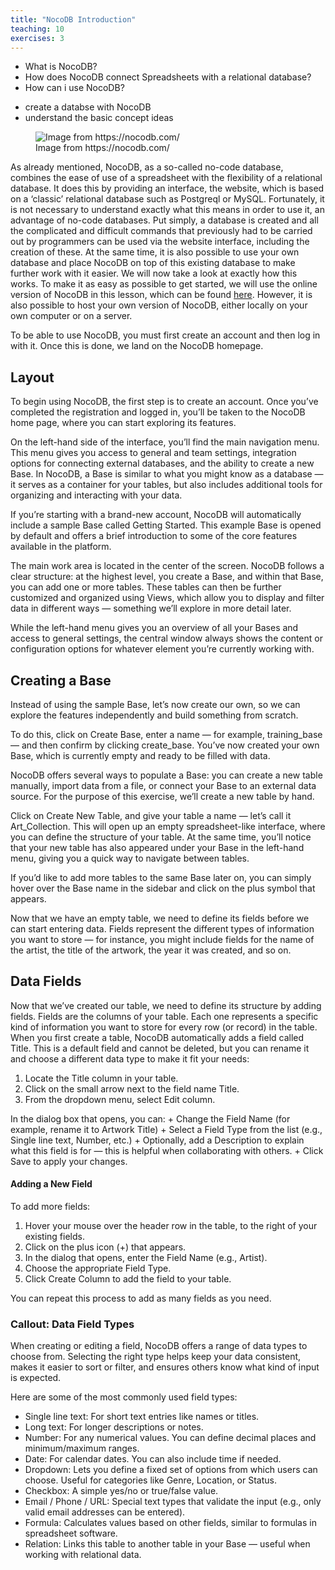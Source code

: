 ```yaml
---
title: "NocoDB Introduction"
teaching: 10
exercises: 3
---
```


:::::::::::::::::::::::::::::::::::::: questions

- What is NocoDB?
- How does NocoDB connect Spreadsheets with a relational database?
- How can i use NocoDB?

::::::::::::::::::::::::::::::::::::::::::::::::

::::::::::::::::::::::::::::::::::::: objectives

- create a databse with NocoDB
- understand the basic concept ideas

::::::::::::::::::::::::::::::::::::::::::::::::


![Image from https://nocodb.com/](fig/nocodb.png)

As already mentioned, NocoDB, as a so-called no-code database, combines the ease of use of a spreadsheet 
with the flexibility of a relational database. It does this by providing an interface, the website, 
which is based on a ‘classic’ relational database such as Postgreql or MySQL. Fortunately, it is not necessary 
to understand exactly what this means in order to use it, an advantage of no-code databases. Put simply, 
a database is created and all the complicated and difficult commands that previously had to be carried out by 
programmers can be used via the website interface, including the creation of these. At the same time, 
it is also possible to use your own database and place NocoDB on top of this existing database to make 
further work with it easier. We will now take a look at exactly how this works. 
To make it as easy as possible to get started, we will use the online version of NocoDB in this lesson, 
which can be found [here](https://app.nocodb.com/). However, it is also possible to host your own version 
of NocoDB, either locally on your own computer or on a server. 

To be able to use NocoDB, you must first create an account and then log in with it. Once this is done, 
we land on the NocoDB homepage.


## Layout

To begin using NocoDB, the first step is to create an account. Once you've completed the registration and logged in, you’ll be taken to the NocoDB home page, where you can start exploring its features.

On the left-hand side of the interface, you’ll find the main navigation menu. This menu gives you access to general and team settings, integration options for connecting external databases, and the ability to create a new Base. In NocoDB, a Base is similar to what you might know as a database — it serves as a container for your tables, but also includes additional tools for organizing and interacting with your data.

If you're starting with a brand-new account, NocoDB will automatically include a sample Base called Getting Started. This example Base is opened by default and offers a brief introduction to some of the core features available in the platform.

The main work area is located in the center of the screen. NocoDB follows a clear structure: at the highest level, you create a Base, and within that Base, you can add one or more tables. These tables can then be further customized and organized using Views, which allow you to display and filter data in different ways — something we’ll explore in more detail later.

While the left-hand menu gives you an overview of all your Bases and access to general settings, the central window always shows the content or configuration options for whatever element you’re currently working with.


## Creating a Base

Instead of using the sample Base, let’s now create our own, so we can explore the features independently and build something from scratch.

To do this, click on Create Base, enter a name — for example, training_base — and then confirm by clicking create_base. You’ve now created your own Base, which is currently empty and ready to be filled with data.

NocoDB offers several ways to populate a Base: you can create a new table manually, import data from a file, or connect your Base to an external data source. For the purpose of this exercise, we’ll create a new table by hand.

Click on Create New Table, and give your table a name — let’s call it Art_Collection. This will open up an empty spreadsheet-like interface, where you can define the structure of your table. At the same time, you’ll notice that your new table has also appeared under your Base in the left-hand menu, giving you a quick way to navigate between tables.

If you’d like to add more tables to the same Base later on, you can simply hover over the Base name in the sidebar and click on the plus symbol that appears.

Now that we have an empty table, we need to define its fields before we can start entering data. Fields represent the different types of information you want to store — for instance, you might include fields for the name of the artist, the title of the artwork, the year it was created, and so on.


## Data Fields


Now that we’ve created our table, we need to define its structure by adding fields. Fields are the columns of your table. Each one represents a specific kind of information you want to store for every row (or record) in the table.
When you first create a table, NocoDB automatically adds a field called Title. This is a default field and cannot be deleted, but you can rename it and choose a different data type to make it fit your needs:

1. Locate the Title column in your table.
2. Click on the small arrow next to the field name Title.
3. From the dropdown menu, select Edit column.

In the dialog box that opens, you can:
+ Change the Field Name (for example, rename it to Artwork Title)
+ Select a Field Type from the list (e.g., Single line text, Number, etc.)
+ Optionally, add a Description to explain what this field is for — this is helpful when collaborating with others.
+ Click Save to apply your changes.

#### Adding a New Field

To add more fields:

1. Hover your mouse over the header row in the table, to the right of your existing fields.
2. Click on the plus icon (+) that appears.
3. In the dialog that opens, enter the Field Name (e.g., Artist).
4. Choose the appropriate Field Type.
5. Click Create Column to add the field to your table.

You can repeat this process to add as many fields as you need.


::::::::::::::::::::::::::::::::::::: callout

### Callout: Data Field Types

When creating or editing a field, NocoDB offers a range of data types to choose from. Selecting the right type helps keep your data consistent, makes it easier to sort or filter, and ensures others know what kind of input is expected.

Here are some of the most commonly used field types:

+ Single line text: For short text entries like names or titles.
+ Long text: For longer descriptions or notes.
+ Number: For any numerical values. You can define decimal places and minimum/maximum ranges.
+ Date: For calendar dates. You can also include time if needed.
+ Dropdown: Lets you define a fixed set of options from which users can choose. Useful for categories like Genre, Location, or Status.
+ Checkbox: A simple yes/no or true/false value.
+ Email / Phone / URL: Special text types that validate the input (e.g., only valid email addresses can be entered).
+ Formula: Calculates values based on other fields, similar to formulas in spreadsheet software.
+ Relation: Links this table to another table in your Base — useful when working with relational data.

::::::::::::::::::::::::::::::::::::::::::::::::